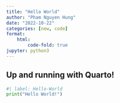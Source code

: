 ```yaml
---
title: "Hello World"
author: "Pham Nguyen Hung"
date: "2022-10-22"
categories: [new, code]
format:
    html:
        code-fold: true
jupyter: python3 
---
```

## Up and running with Quarto!
```python
#| label: Hello-World
print("Hello World!")
```